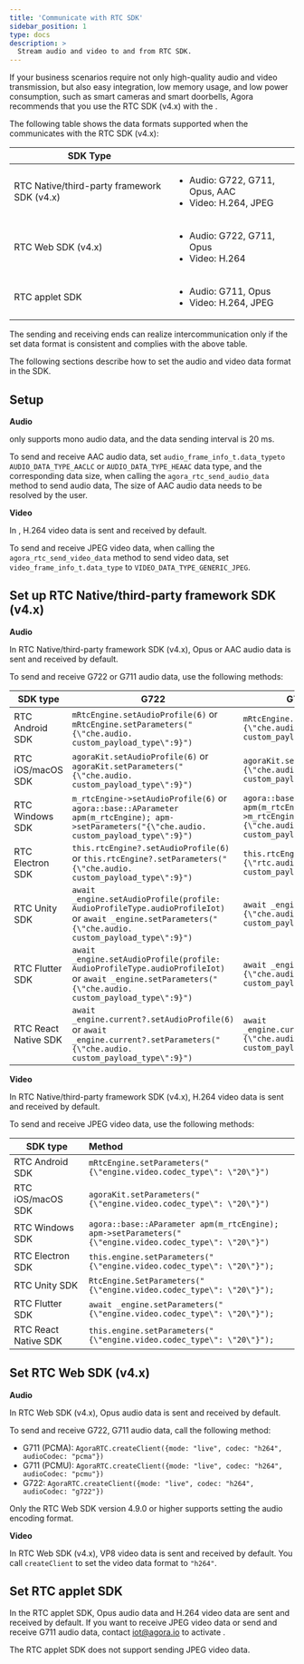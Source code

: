 ```yaml
---
title: 'Communicate with RTC SDK'
sidebar_position: 1
type: docs
description: >
  Stream audio and video to and from RTC SDK.
---
```


If your business scenarios require not only high-quality audio and video transmission, but also easy integration, low memory usage, and low power consumption, such as smart cameras and smart doorbells, Agora recommends that you use the RTC SDK (v4.x) with the <Vpd k="SDK" />.

The following table shows the data formats supported when the <Vpd k="SDK" /> communicates with the RTC SDK (v4.x):

| SDK Type | <Vpd k="SDK"/> |
|----|---------------|
| RTC Native/third-party framework SDK (v4.x) | <ul><li>Audio: G722, G711, Opus, AAC</li><li>Video: H.264, JPEG</li></ul> |
| RTC Web SDK (v4.x) | <ul><li>Audio: G722, G711, Opus</li><li>Video: H.264</li></ul> |
| RTC applet SDK | <ul><li>Audio: G711, Opus</li><li>Video: H.264, JPEG</li></ul> |

The sending and receiving ends can realize intercommunication only if the set data format is consistent and complies with the above table.

The following sections describe how to set the audio and video data format in the SDK.

## Setup <Vpd k="SDK" />

**Audio**

<Vpd k="SDK" /> only supports mono audio data, and the data sending interval is 20 ms.

To send and receive AAC audio data, set `audio_frame_info_t.data_typeto` `AUDIO_DATA_TYPE_AACLC` or `AUDIO_DATA_TYPE_HEAAC` data type, and the corresponding data size, when calling the `agora_rtc_send_audio_data` method to send audio data, The size of AAC audio data needs to be resolved by the user.

**Video**

In <Vpd k="SDK" />, H.264 video data is sent and received by default.

To send and receive JPEG video data, when calling the `agora_rtc_send_video_data` method to send video data, set `video_frame_info_t.data_type` to `VIDEO_DATA_TYPE_GENERIC_JPEG`.

## Set up RTC Native/third-party framework SDK (v4.x)

**Audio**

In RTC Native/third-party framework SDK (v4.x), Opus or AAC audio data is sent and received by default.

To send and receive G722 or G711 audio data, use the following methods:

| SDK type | G722 | G711 (PCMA) | G711 (PCMU) |
|---|------|-------|------|
| RTC Android SDK | `mRtcEngine.setAudioProfile(6)` or `mRtcEngine.setParameters("{\"che.audio. custom_payload_type\":9}")` | `mRtcEngine.setParameters("{\"che.audio. custom_payload_type\":8}")` | `mRtcEngine.setParameters("{\"che.audio. custom_payload_type\":0}")` |
| RTC iOS/macOS SDK | `agoraKit.setAudioProfile(6)` or `agoraKit.setParameters("{\"che.audio. custom_payload_type\":9}")` | `agoraKit.setParameters("{\"che.audio. custom_payload_type\":8}")` | `agoraKit.setParameters("{\"che.audio. custom_payload_type\":0}")` |
| RTC Windows SDK | `m_rtcEngine->setAudioProfile(6)` or `agora::base::AParameter apm(m_rtcEngine); apm->setParameters("{\"che.audio. custom_payload_type\":9}")` | `agora::base::AParameter apm(m_rtcEngine);apm->m_rtcEngine->setParameters("{\"che.audio. custom_payload_type\":8}")` | `agora::base::AParameter apm(m_rtcEngine);apm->m_rtcEngine->setParameters("{\"che.audio. custom_payload_type\":0}")` |
| RTC Electron SDK | `this.rtcEngine?.setAudioProfile(6)` or `this.rtcEngine?.setParameters("{\"che.audio. custom_payload_type\":9}")` | `this.rtcEngine?.setParameters("{\"rtc.audio. custom_payload_type\":8}")` | `this.rtcEngine?.setParameters("{\"rtc.audio. custom_payload_type\":0}")` |
| RTC Unity SDK | `await _engine.setAudioProfile(profile: AudioProfileType.audioProfileIot)` or `await _engine.setParameters("{\"che.audio. custom_payload_type\":9}")` | `await _engine.setParameters("{\"che.audio. custom_payload_type\":8}")` | `await _engine.setParameters("{\"che.audio. custom_payload_type\":0}")` |
| RTC Flutter SDK | `await _engine.setAudioProfile(profile: AudioProfileType.audioProfileIot)` or `await _engine.setParameters("{\"che.audio. custom_payload_type\":9}")` | `await _engine.setParameters("{\"che.audio. custom_payload_type\":8}")` | `await _engine.setParameters("{\"che.audio. custom_payload_type\":0}")` |
| RTC React Native SDK | `await _engine.current?.setAudioProfile(6)` or `await _engine.current?.setParameters("{\"che.audio. custom_payload_type\":9}")` | `await _engine.current?.setParameters("{\"che.audio. custom_payload_type\":8}")` | `await _engine.current?.setParameters("{\"che.audio. custom_payload_type\":0}")` | 

**Video**

In RTC Native/third-party framework SDK (v4.x), H.264 video data is sent and received by default.

To send and receive JPEG video data, use the following methods:

| SDK type | Method |
|--|:-----------|
| RTC Android SDK | `mRtcEngine.setParameters("{\"engine.video.codec_type\": \"20\"}")` |
| RTC iOS/macOS SDK | `agoraKit.setParameters("{\"engine.video.codec_type\": \"20\"}")` |
| RTC Windows SDK | `agora::base::AParameter apm(m_rtcEngine);`<br/>`apm->setParameters("{\"engine.video.codec_type\": \"20\"}")` |
| RTC Electron SDK | `this.engine.setParameters("{\"engine.video.codec_type\": \"20\"}");` |
| RTC Unity SDK | `RtcEngine.SetParameters("{\"engine.video.codec_type\": \"20\"}");` |
| RTC Flutter SDK | `await _engine.setParameters("{\"engine.video.codec_type\": \"20\"}");` |
| RTC React Native SDK | `this.engine.setParameters("{\"engine.video.codec_type\": \"20\"}");` |

## Set RTC Web SDK (v4.x)

**Audio**

In RTC Web SDK (v4.x), Opus audio data is sent and received by default.

To send and receive G722, G711 audio data, call the following method:

* G711 (PCMA): `AgoraRTC.createClient({mode: "live", codec: "h264", audioCodec: "pcma"})`
* G711 (PCMU): `AgoraRTC.createClient({mode: "live", codec: "h264", audioCodec: "pcmu"})`
* G722: `AgoraRTC.createClient({mode: "live", codec: "h264", audioCodec: "g722"})`

Only the RTC Web SDK version 4.9.0 or higher supports setting the audio encoding format.

**Video**

In RTC Web SDK (v4.x), VP8 video data is sent and received by default. You call `createClient` to set the video data format to `"h264"`.

## Set RTC applet SDK

In the RTC applet SDK, Opus audio data and H.264 video data are sent and received by default. If you want to receive JPEG video data or send and receive G711 audio data, contact iot@agora.io to activate .

The RTC applet SDK does not support sending JPEG video data.